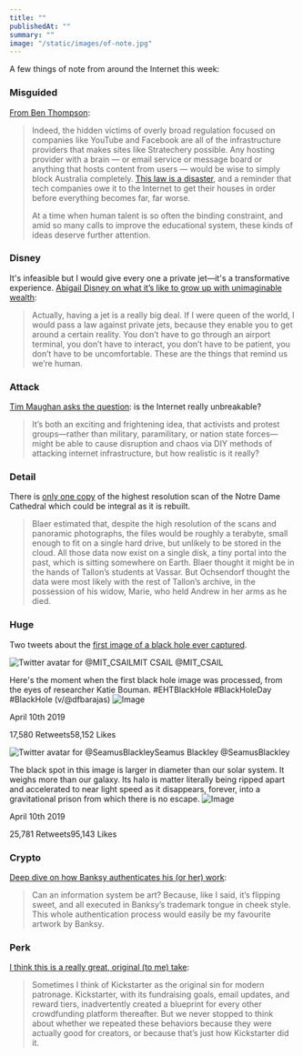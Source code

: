 ```yaml
---
title: ""
publishedAt: ""
summary: ""
image: "/static/images/of-note.jpg"
---
```


A few things of note from around the Internet this week:

### Misguided

[From Ben Thompson](https://stratechery.com/):

> Indeed, the hidden victims of overly broad regulation focused on
> companies like YouTube and Facebook are all of the infrastructure
> providers that makes sites like Stratechery possible. Any hosting
> provider with a brain — or email service or message board or anything
> that hosts content from users — would be wise to simply block
> Australia completely. [This law is a
> disaster](https://theconversation.com/new-livestreaming-legislation-fails-to-take-into-account-how-the-internet-actually-works-114911),
> and a reminder that tech companies owe it to the Internet to get their
> houses in order before everything becomes far, far worse.
>
> At a time when human talent is so often the binding constraint, and
> amid so many calls to improve the educational system, these kinds of
> ideas deserve further attention.

### Disney

It's infeasible but I would give every one a private jet—it's a
transformative experience. [Abigail Disney on what it’s like to grow up
with unimaginable
wealth](https://www.thecut.com/2019/03/abigail-disney-has-more-money-than-shell-ever-spend.html):

> Actually, having a jet is a really big deal. If I were queen of the
> world, I would pass a law against private jets, because they enable
> you to get around a certain reality. You don’t have to go through an
> airport terminal, you don’t have to interact, you don’t have to be
> patient, you don’t have to be uncomfortable. These are the things that
> remind us we’re human.

### Attack

[Tim Maughan asks the
question](https://motherboard.vice.com/en_us/article/vbw9db/could-we-blow-up-the-internet):
is the Internet really unbreakable?

> It’s both an exciting and frightening idea, that activists and protest
> groups—rather than military, paramilitary, or nation state
> forces—might be able to cause disruption and chaos via DIY methods of
> attacking internet infrastructure, but how realistic is it really?

### Detail

There is [only one
copy](https://www.theatlantic.com/technology/archive/2019/04/laser-scans-could-help-rebuild-notre-dame-cathedral/587230/)
of the highest resolution scan of the Notre Dame Cathedral which could
be integral as it is rebuilt.

> Blaer estimated that, despite the high resolution of the scans and
> panoramic photographs, the files would be roughly a terabyte, small
> enough to fit on a single hard drive, but unlikely to be stored in the
> cloud. All those data now exist on a single disk, a tiny portal into
> the past, which is sitting somewhere on Earth. Blaer thought it might
> be in the hands of Tallon’s students at Vassar. But Ochsendorf thought
> the data were most likely with the rest of Tallon’s archive, in the
> possession of his widow, Marie, who held Andrew in her arms as he
> died.

### Huge

Two tweets about the [first image of a black hole ever
captured](https://www.theguardian.com/science/2019/apr/10/black-hole-picture-captured-for-first-time-in-space-breakthrough).

[](https://twitter.com/MIT_CSAIL/status/1116020858282180609)

![Twitter avatar for
@MIT\_CSAIL](https://cdn.substack.com/image/twitter_name/w_36/MIT_CSAIL.jpg)MIT
CSAIL @MIT\_CSAIL

Here's the moment when the first black hole image was processed, from
the eyes of researcher Katie Bouman. \#EHTBlackHole \#BlackHoleDay
\#BlackHole (v/@dfbarajas)
![Image](https://pbs.substack.com/media/D3zmgWOWkAUwWdC.jpg)

April 10th 2019

17,580 Retweets58,152 Likes

[](https://twitter.com/SeamusBlackley/status/1116003751901319169?s=17)

![Twitter avatar for
@SeamusBlackley](https://cdn.substack.com/image/twitter_name/w_36/SeamusBlackley.jpg)Seamus
Blackley @SeamusBlackley

The black spot in this image is larger in diameter than our solar
system. It weighs more than our galaxy. Its halo is matter literally
being ripped apart and accelerated to near light speed as it disappears,
forever, into a gravitational prison from which there is no escape.
![Image](https://pbs.substack.com/media/D3zXfybUIAACrTV.jpg)

April 10th 2019

25,781 Retweets95,143 Likes

### Crypto

[Deep dive on how Banksy authenticates his (or her)
work](https://reprage.com/post/how-banksy-authenticates-his-work):

> Can an information system be art? Because, like I said, it’s flipping
> sweet, and all executed in Banksy’s trademark tongue in cheek style.
> This whole authentication process would easily be my favourite artwork
> by Banksy.

### Perk

[I think this is a really great, original (to me)
take](https://nadiaeghbal.com/perks):

> Sometimes I think of Kickstarter as the original sin for modern
> patronage. Kickstarter, with its fundraising goals, email updates, and
> reward tiers, inadvertently created a blueprint for every other
> crowdfunding platform thereafter. But we never stopped to think about
> whether we repeated these behaviors because they were actually good
> for creators, or because that’s just how Kickstarter did it.
